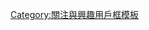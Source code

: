 {{Userbox-r
  |border-c = #000000
  |border-s = 1
  |id-c     = #1E90FF
  |id-s     = 
  |id-fc    = #00BFFF
  |info-c   = #00BFFF
  |info-s   = 10
  |info-fc  = #000000
  |id       = {{lang|ja|榊<br>一郎}}
  |info     = 這個用戶喜歡'''[[榊一郎]]'''。
  |usercategory=喜歡榊一郎的維基人
  |nocat    = {{{nocat|}}}
}}
<noinclude>[[Category:關注與興趣用戶框模板]]</noinclude>